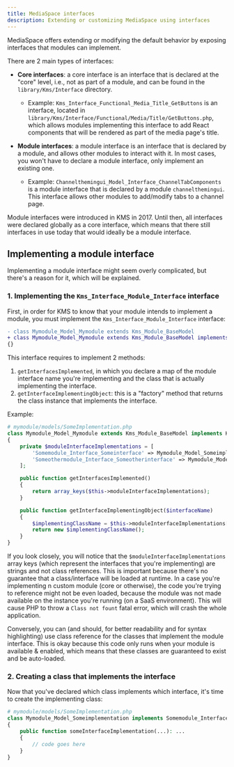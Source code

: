 ```yaml
---
title: MediaSpace interfaces
description: Extending or customizing MediaSpace using interfaces
---
```



MediaSpace offers extending or modifying the default behavior by exposing interfaces that modules can implement.

There are 2 main types of interfaces:

-   **Core interfaces**: a core interface is an interface that is declared at the "core" level, i.e., not as part of a module, and can be found in the `library/Kms/Interface` directory.

    -   Example: `Kms_Interface_Functional_Media_Title_GetButtons` is an interface, located in `library/Kms/Interface/Functional/Media/Title/GetButtons.php`, which allows modules implementing this interface to add React components that will be rendered as part of the media page's title.

-   **Module interfaces**: a module interface is an interface that is declared by a module, and allows other modules to interact with it. In most cases, you won't have to declare a module interface, only implement an existing one.

    -   Example: `Channelthemingui_Model_Interface_ChannelTabComponents` is a module interface that is declared by a module `channelthemingui`. This interface allows other modules to add/modify tabs to a channel page.

<Aside title="Info" type="tip">
    Module interfaces were introduced in KMS in 2017. Until then, all interfaces were declared globally as a core
    interface, which means that there still interfaces in use today that would ideally be a module interface.
</Aside>

## Implementing a module interface

Implementing a module interface might seem overly complicated, but there's a reason for it, which will be explained.

### 1. Implementing the `Kms_Interface_Module_Interface` interface

First, in order for KMS to know that your module intends to implement a module, you must implement the `Kms_Interface_Module_Interface` interface:

```diff lang="php"
- class Mymodule_Model_Mymodule extends Kms_Module_BaseModel
+ class Mymodule_Model_Mymodule extends Kms_Module_BaseModel implements Kms_Interface_Module_Interface
{}
```

This interface requires to implement 2 methods:

1. `getInterfacesImplemented`, in which you declare a map of the module interface name you're implementing and the class that is actually implementing the interface.
2. `getInterfaceImplementingObject`: this is a "factory" method that returns the class instance that implements the interface.

Example:

```php
# mymodule/models/SomeImplementation.php
class Mymodule_Model_Mymodule extends Kms_Module_BaseModel implements Kms_Interface_Module_Interface
{
    private $moduleInterfaceImplementations = [
        'Somemodule_Interface_Someinterface' => Mymodule_Model_Someimplementation::class,
        'Someothermodule_Interface_Someotherinterface' => Mymodule_Model_Someotherimplementation::class,
    ];

    public function getInterfacesImplemented()
    {
        return array_keys($this->moduleInterfaceImplementations);
    }

    public function getInterfaceImplementingObject($interfaceName)
    {
        $implementingClassName = $this->moduleInterfaceImplementations[$interfaceName];
        return new $implementingClassName();
    }
}
```

If you look closely, you will notice that the `$moduleInterfaceImplementations` array keys (which represent the interfaces that you're implementing) are strings and not class references. This is important because there's no guarantee that a class/interface will be loaded at runtime.
In a case you're implementing n custom module (core or otherwise), the code you're trying to reference might not be even loaded, because the module was not made available on the instance you're running (on a SaaS environment). This will cause PHP to throw a `Class not fount` fatal error, which will crash the whole application.

Conversely, you can (and should, for better readability and for syntax highlighting) use class reference for the classes that implement the module interface. This is okay because this code only runs when your module is available & enabled, which means that these classes are guaranteed to exist and be auto-loaded.

### 2. Creating a class that implements the interface

Now that you've declared which class implements which interface, it's time to create the implementing class:

```php
# mymodule/models/SomeImplementation.php
class Mymodule_Model_Someimplementation implements Somemodule_Interface_Someinterface
{
    public function someInterfaceImplementation(...): ...
    {
        // code goes here
    }
}
```
